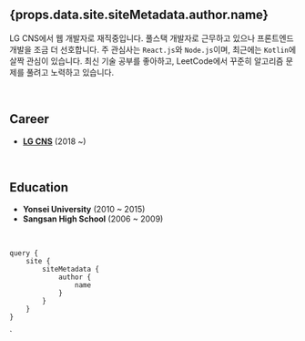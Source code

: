 

<h2>{props.data.site.siteMetadata.author.name}</h2>

LG CNS에서 웹 개발자로 재직중입니다. 풀스택 개발자로 근무하고 있으나 프론트엔드 개발을 조금 더 선호합니다. 주 관심사는 `React.js`와 `Node.js`이며, 최근에는 `Kotlin`에 살짝 관심이 있습니다. 최신 기술 공부를 좋아하고, LeetCode에서 꾸준히 알고리즘 문제를 풀려고 노력하고 있습니다.

<br />

## Career

- **[LG CNS](https://www.lgcns.co.kr/)** (2018 ~)

<br />

## Education

- **Yonsei University** (2010 ~ 2015)
- **Sangsan High School** (2006 ~ 2009)

<br />

    query {
        site {
            siteMetadata {
                author {
                    name
                }
            }
        }
    }
`

